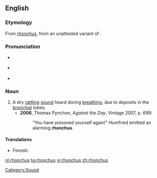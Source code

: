 ==English==

===Etymology===
From {{etyl|la}} ''[[#Latin|rhonchus]]'', from an unattested variant of {{etyl|grc}} {{term|ῥέγχος||snoring|tr=rhenkhos|sc=Grek|lang=grc}}.

===Pronunciation===
* {{a|UK}} {{IPA|/ˈɹɒŋ.kəs/}}
* {{a|US}} {{IPA|/ˈɹɑŋ.kəs/}}
* {{audio|En-us-rhonchus.ogg|Audio (US)}}

===Noun===
{{en-noun|rhonchi}}

# A dry [[rattling]] [[sound]] heard during [[breathing]], due to deposits in the [[bronchial]] tubes.
#* '''2006''', Thomas Pynchon, ''Against the Day'', Vintage 2007, p. 699:
#*: “You have poisoned yourself again!” Humfried emitted an alarming '''rhonchus'''.

====Translations====
{{trans-top|sound}}
* Finnish: {{t|fi|rohina}}
{{trans-mid}}
{{trans-bottom}}

[[Category:Sound]]

[[nl:rhonchus]]
[[ta:rhonchus]]
[[vi:rhonchus]]
[[zh:rhonchus]]